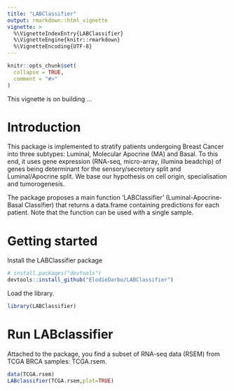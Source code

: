 ```yaml
---
title: "LABClassifier"
output: rmarkdown::html_vignette
vignette: >
  %\VignetteIndexEntry{LABClassifier}
  %\VignetteEngine{knitr::rmarkdown}
  %\VignetteEncoding{UTF-8}
---
```


```r
knitr::opts_chunk$set(
  collapse = TRUE,
  comment = "#>"
)
```

This vignette is on building ...

# Introduction

This package is implemented to stratify patients undergoing Breast Cancer into three subtypes: Luminal, Molecular Apocrine (MA) and Basal. To this end, it uses gene expression (RNA-seq, micro-array, illumina beadchip) of genes being determinant for the sensory/secretory split and Luminal/Apocrine split. We base our hypothesis on cell origin, specialisation and tumorogenesis.

The package proposes a main function 'LABClassifier' (Luminal-Apocrine-Basal Classifier) that returns a data.frame containing predictions for each patient. Note that the function can be used with a single sample.

# Getting started

Install the LABClassifier package

``` r
# install.packages("devtools")
devtools::install_github("ElodieDarbo/LABClassifier")
```

Load the library. 

```r
library(LABClassifier)
```

# Run LABclassifier

Attached to the package, you find a subset of RNA-seq data (RSEM) from TCGA BRCA samples: TCGA.rsem. 

``` r
data(TCGA.rsem)
LABclassifier(TCGA.rsem,plot=TRUE)
```


